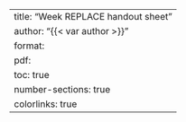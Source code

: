 ---
title: "Week REPLACE handout sheet"
author: "{{< var author >}}"
format:   
  pdf:
    toc: true
    number-sections: true
    colorlinks: true
---